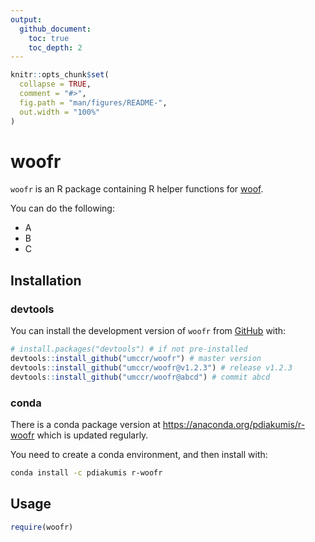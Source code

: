 ```yaml
---
output:
  github_document:
    toc: true
    toc_depth: 2
---
```




```r
knitr::opts_chunk$set(
  collapse = TRUE,
  comment = "#>",
  fig.path = "man/figures/README-",
  out.width = "100%"
)
```


woofr
=====

<!--[![Travis build status](https://travis-ci.org/pdiakumis/woofr.svg?branch=master)](https://travis-ci.org/pdiakumis/woofr)
[![Coverage status](https://codecov.io/gh/pdiakumis/woofr/branch/master/graph/badge.svg)](https://codecov.io/github/pdiakumis/woofr?branch=master) -->

`woofr` is an R package containing R helper functions for
[woof](https://github.com/pdiakumis/woof).

You can do the following:

* A
* B
* C


## Installation

### devtools

You can install the development version of `woofr` from [GitHub](https://github.com/pdiakumis/woofr) with:

```r
# install.packages("devtools") # if not pre-installed
devtools::install_github("umccr/woofr") # master version
devtools::install_github("umccr/woofr@v1.2.3") # release v1.2.3
devtools::install_github("umccr/woofr@abcd") # commit abcd
```

### conda

There is a conda package version at <https://anaconda.org/pdiakumis/r-woofr>
which is updated regularly.

You need to create a conda environment, and then install with:

```bash
conda install -c pdiakumis r-woofr
```

## Usage

```r
require(woofr)
```

